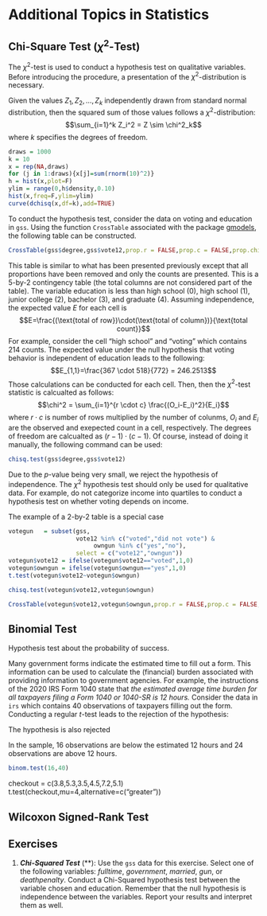 # Additional Topics in Statistics

## Chi-Square Test ($\chi^2$-Test)
The $\chi^2$-test is used to conduct a hypothesis test on qualitative variables. Before introducing the procedure, a presentation of the $\chi^2$-distribution is necessary.

Given the values $Z_1, Z_2, \dots , Z_k$ independently drawn from standard normal distribution, then the squared sum of those values follows a $\chi^2$-distribution:
$$\sum_{i=1}^k Z_i^2 = Z \sim \chi^2_k$$
where $k$ specifies the degrees of freedom. 

```r
draws = 1000
k = 10
x = rep(NA,draws)
for (j in 1:draws){x[j]=sum(rnorm(10)^2)}
h = hist(x,plot=F)
ylim = range(0,h$density,0.10)
hist(x,freq=F,ylim=ylim)
curve(dchisq(x,df=k),add=TRUE)
```

To conduct the hypothesis test, consider the data on voting and education in `gss`. Using the function `CrossTable` associated with the package [gmodels](https://cran.r-project.org/web/packages/gmodels/index.html), the following table can be constructed. 

```r
CrossTable(gss$degree,gss$vote12,prop.r = FALSE,prop.c = FALSE,prop.chisq = FALSE,prop.t=FALSE)
```
This table is similar to what has been presented previously except that all proportions have been removed and only the counts are presented. This is a 5-by-2 contingency table (the total columns are not considered part of the table). The variable education is less than high school (0), high school (1), junior college (2), bachelor (3), and graduate (4). Assuming independence, the expected value $E$ for each cell is 
$$E=\frac{(\text{total of row})\cdot(\text{total of column})}{\text{total count}}$$
For example, consider the cell "high school" and "voting" which contains 214 counts. The expected value under the null hypothesis that voting behavior is independent of education leads to the following:
$$E_{1,1}=\frac{367 \cdot 518}{772} = 246.2513$$
Those calculations can be conducted for each cell. Then, then the $\chi^2$-test statistic is calcualted as follows:
$$\chi^2 = \sum_{i=1}^{r \cdot c} \frac{(O_i-E_i)^2}{E_i}$$
where $r \cdot c$ is number of rows multiplied by the number of colunms, $O_i$ and $E_i$ are the observed and exepected count in a cell, respectively. The degrees of freedom are calcualted as $(r-1)\cdot(c-1)$. Of course, instead of doing it manually, the following command can be used:
```r
chisq.test(gss$degree,gss$vote12)
```
Due to the *p*-value being very small, we reject the hypothesis of independence. The $\chi^2$ hypothesis test should only be used for qualitative data. For example, do not categorize income into quartiles to conduct a hypothesis test on whether voting depends on income. 

The example of a 2-by-2 table is a special case
```r
votegun   = subset(gss,
                   vote12 %in% c("voted","did not vote") &
                        owngun %in% c("yes","no"),
                   select = c("vote12","owngun"))
votegun$vote12 = ifelse(votegun$vote12=="voted",1,0)
votegun$owngun = ifelse(votegun$owngun=="yes",1,0)
t.test(votegun$vote12~votegun$owngun)
```
```r
chisq.test(votegun$vote12,votegun$owngun)
```





```r
CrossTable(votegun$vote12,votegun$owngun,prop.r = FALSE,prop.c = FALSE,prop.chisq = FALSE,prop.t=FALSE)
```

## Binomial Test
Hypothesis test about the probability of success. 

Many government forms indicate the estimated time to fill out a form. This information can be used to calculate the (financial) burden associated with providing information to government agencies. For example, the instructions of the 2020 IRS Form 1040 state that *the estimated average time burden for all taxpayers filing a Form 1040 or 1040-SR is 12 hours.* Consider the data in `irs` which contains 40 observations of taxpayers filling out the form. Conducting a regular *t*-test leads to the rejection of the hypothesis:

The hypothesis is also rejected 

In the sample, 16 observations are below the estimated 12 hours and 24 observations are above 12 hours.

```r
binom.test(16,40)
```
checkout = c(3.8,5.3,3.5,4.5,7.2,5.1)
t.test(checkout,mu=4,alternative=c("greater"))

## Wilcoxon Signed-Rank Test

## Exercises
1. ***Chi-Squared Test*** (\*\*): Use the `gss` data for this exercise. Select one of the following variables: $fulltime$, $government$, $married$, $gun$, or $deathpenalty$. Conduct a Chi-Squared hypothesis test between the variable chosen and education. Remember that the null hypothesis is independence between the variables. Report your results and interpret them as well. 